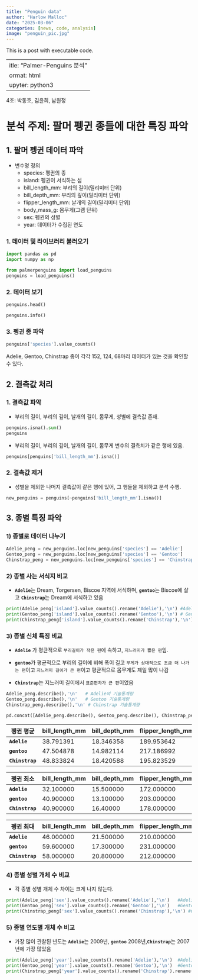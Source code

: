 ```yaml
---
title: "Penguin data"
author: "Harlow Malloc"
date: "2025-03-06"
categories: [news, code, analysis]
image: "penguin_pic.jpg"
---
```


This is a post with executable code.

 ---
title: "Palmer-Penguins 분석"
format: html
jupyter: python3
---
4조: 박동호, 김윤희, 남원정

# 분석 주제: 팔머 펭귄 종들에 대한 특징 파악

## 1. 팔머 펭귄 데이터 파악
- 변수명 정의
    - species: 펭귄의 종
    - island: 펭귄이 서식하는 섬
    - bill_length_mm: 부리의 길이(밀리미터 단위)
    - bill_depth_mm: 부리의 깊이(밀리미터 단위)
    - flipper_length_mm: 날개의 길이(밀리미터 단위)
    - body_mass_g: 몸무게(그램 단위)
    - sex: 펭귄의 성별
    - year: 데이터가 수집된 연도

### 1. 데이터 및 라이브러리 불러오기

```python
import pandas as pd
import numpy as np

from palmerpenguins import load_penguins
penguins = load_penguins()
```

### 2. 데이터 보기
```python
penguins.head()
```

```python
penguins.info()
```

### 3. 펭귄 종 파악
```python
penguins['species'].value_counts()
```

Adelie, Gentoo, Chinstrap 종이 각각 152, 124, 68마리 데이터가 있는 것을 확인할 수 있다.

## 2.  결측값 처리
### 1. 결측값 파악
- 부리의 길이, 부리의 깊이, 날개의 길이, 몸무게, 성별에 결측값 존재.
```python
penguins.isna().sum()
penguins
```

- 부리의 길이, 부리의 깊이, 날개의 길이, 몸무게 변수의 결측치가 같은 행에 있음.
```python
penguins[penguins['bill_length_mm'].isna()]
```



### 2. 결측값 제거

- 성별을 제외한 나머지 결측값이 같은 행에 있어, 그 행들을 제외하고 분석 수행.
```python
new_penguins = penguins[~penguins['bill_length_mm'].isna()]
```

## 3. 종별 특징 파악
### 1) 종별로 데이터 나누기 

```python
Adelie_peng = new_penguins.loc[new_penguins['species'] == 'Adelie']
Gentoo_peng = new_penguins.loc[new_penguins['species'] == 'Gentoo']
Chinstrap_peng = new_penguins.loc[new_penguins['species'] == 'Chinstrap']
```

### 2) 종별 사는 서식지 비교

-   **`Adelie`**는 Dream, Torgersen, Biscoe 지역에 서식하며, **`gentoo`**는 Biscoe에 살고 **`Chinstrap`**는 Dream에 서식하고 있음
```python
print(Adelie_peng['island'].value_counts().rename('Adelie'),'\n') #Adelie의 사는 지역 
print(Gentoo_peng['island'].value_counts().rename('Gentoo'),'\n') # Gentoo의 사는 지역
print(Chinstrap_peng['island'].value_counts().rename('Chinstrap'),'\n') # Chinstrap의 사는 지역
```

### 3) 종별 신체 특징 비교
- **`Adelie`** 가 평균적으로 `부리길이가 작은 편`에 속하고, `지느러미가 짧은 편`임.
-   **`gentoo`**가 평균적으로 부리의 길이에 비해 폭이 길고 `무게가 상대적으로 조금 더 나가는 편`이고 `지느러미 길이가 큰 편`이고 평균적으로 몸무게도 제일 많이 나감

-   **`Chinstrap`**는 지느러미 길이에서 `표준편차가 큰 편`이었음

```python
Adelie_peng.describe(),'\n'   # Adelie의 기술통계량
Gentoo_peng.describe(),'\n'   # Gentoo 기술통계량
Chinstrap_peng.describe(),'\n' # Chinstrap 기술통계량

pd.concat([Adelie_peng.describe(), Gentoo_peng.describe(), Chinstrap_peng.describe()],keys=['Adelie','Gentoo','Chinstrap'])

```

| 펭귄 평균       | bill_length_mm | bill_depth_mm  | flipper_length_mm | body_mass_g |
|-----------------|----------------|----------------|-------------------|-------------|
| **`Adelie`**    | 38.791391      | 18.346358      | 189.953642        | 3700.662252 |
| **`gentoo`**    | 47.504878      | 14.982114      | 217.186992        | 5076.016260 |
| **`Chinstrap`** | 48.833824      | 18.420588      | 195.823529        | 3733.088235 |

| 펭귄 최소       | bill_length_mm | bill_depth_mm | flipper_length_mm | body_mass_g |
|-----------------|----------------|---------------|-------------------|-------------|
| **`Adelie`**    | 32.100000      | 15.500000     | 172.000000        | 2850.000000 |
| **`gentoo`**    | 40.900000      | 13.100000     | 203.000000        | 3950.000000 |
| **`Chinstrap`** | 40.900000      | 16.40000      | 178.000000        | 2700.00000  |

| 펭귄 최대       | bill_length_mm | bill_depth_mm | flipper_length_mm | body_mass_g |
|-----------------|----------------|---------------|-------------------|-------------|
| **`Adelie`**    | 46.000000      | 21.500000     | 210.000000        | 4775.000000 |
| **`gentoo`**    | 59.600000      | 17.300000     | 231.000000        | 6300.000000 |
| **`Chinstrap`** | 58.000000      | 20.800000     | 212.000000        | 4800.000000 |




### 4) 종별 성별 개체 수 비교
- 각 종별 성별 개체 수 차이는 크게 나지 않는다. 
```python
print(Adelie_peng['sex'].value_counts().rename('Adelie'),'\n')   #Adelie의 성별 개체 수
print(Gentoo_peng['sex'].value_counts().rename('Gentoo'),'\n')   #Gentoo 성별 개체 수
print(Chinstrap_peng['sex'].value_counts().rename('Chinstrap'),'\n') #Chinstrap 성별 개체 수

```

### 5) 종별 연도별 개체 수 비교
-   가장 많이 관찰된 년도는 **`Adelie`**는 2009년, **`gentoo`** 2008년,**`Chinstrap`**는 2007년에 가장 많았음
```python
print(Adelie_peng['year'].value_counts().rename('Adelie'),'\n')  #Adelie의 연도별 개체수
print(Gentoo_peng['year'].value_counts().rename('Gentoo'),'\n')  #Gentoo의 연도별 개체수
print(Chinstrap_peng['year'].value_counts().rename('Chinstrap').rename('Chinstrap'),'\n') #Chinstrap의 연도별 개체수
```
